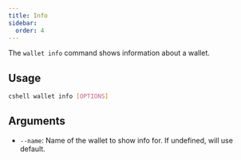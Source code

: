 ```yaml
---
title: Info
sidebar:
  order: 4
---
```


The `wallet info` command shows information about a wallet.

## Usage

```bash
cshell wallet info [OPTIONS]
```

## Arguments

- `--name`: Name of the wallet to show info for. If undefined, will use default.

